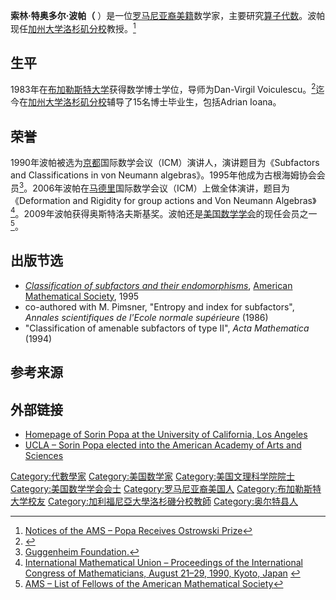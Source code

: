 '''索林·特奥多尔·波帕（{{lang-en|Sorin Teodor Popa}}''' {{bd|1953年|3月24日}}）是一位[[罗马尼亚裔美国人|罗马尼亚裔美籍]]数学家，主要研究[[算子范数|算子代数]]。波帕现任[[加州大学洛杉矶分校|加州大学洛杉矶分校]]教授。<ref name="ostro">[http://www.ams.org/notices/201003/rtx100300404p.pdf Notices of the AMS – Popa Receives Ostrowski Prize]</ref>

== 生平 ==
1983年在[[布加勒斯特大学|布加勒斯特大学]]获得数学博士学位，导师为Dan-Virgil Voiculescu。<ref name="MGP">{{MathGenealogy|id=36702}}</ref>迄今在[[加州大学洛杉矶分校|加州大学洛杉矶分校]]辅导了15名博士毕业生，包括Adrian Ioana。

== 荣誉 ==
1990年波帕被选为[[京都|京都]]国际数学会议（ICM）演讲人，演讲题目为《Subfactors and Classifications in von Neumann algebras》。1995年他成为古根海姆协会会员<ref>[http://www.gf.org/fellows/all-fellows/sorin-popa/ Guggenheim Foundation.]</ref>。2006年波帕在[[马德里|马德里]]国际数学会议（ICM）上做全体演讲，题目为《Deformation and Rigidity for group actions and Von Neumann Algebras》<ref>[http://www.mathunion.org/ICM/ICM1990.2/ICM1990.2.ocr.pdf International Mathematical Union – Proceedings of the International Congress of Mathematicians, August 21–29, 1990, Kyoto, Japan] {{webarchive|url=https://web.archive.org/web/20150524213028/http://www.mathunion.org/ICM/ICM1990.2/ICM1990.2.ocr.pdf |date=2015-05-24 }}</ref>。2009年波帕获得奥斯特洛夫斯基奖。波帕还是[[美國數學學會|美国数学学会]]的现任会员之一<ref>[http://www.ams.org/profession/fellows-list AMS – List of Fellows of the American Mathematical Society]</ref>。

== 出版节选 ==
* [https://books.google.com/books/about/Classification_of_Subfactors_and_Their_E.html?id=ihSiFdPlk_0C ''Classification of subfactors and their endomorphisms''], [[美國數學學會|American Mathematical Society]], 1995
* co-authored with M. Pimsner, "Entropy and index for subfactors", ''Annales scientifiques de l'Ecole normale supérieure'' (1986)
* "Classification of amenable subfactors of type II", ''Acta Mathematica'' (1994)

== 参考来源 ==
{{reflist}}

== 外部链接 ==
* [http://www.math.ucla.edu/~popa/ Homepage of Sorin Popa at the University of California, Los Angeles]
* [http://www.math.ucla.edu/news/sorin-popa-elected-american-academy-arts-and-sciences UCLA – Sorin Popa elected into the American Academy of Arts and Sciences]

{{Authority control}}

{{DEFAULTSORT:Popa, Sorin}}
[[Category:代數學家|Category:代數學家]]
[[Category:美国数学家|Category:美国数学家]]
[[Category:美国文理科学院院士|Category:美国文理科学院院士]]
[[Category:美国数学学会会士|Category:美国数学学会会士]]
[[Category:罗马尼亚裔美国人|Category:罗马尼亚裔美国人]]
[[Category:布加勒斯特大学校友|Category:布加勒斯特大学校友]]
[[Category:加利福尼亞大學洛杉磯分校教師|Category:加利福尼亞大學洛杉磯分校教師]]
[[Category:奥尔特县人|Category:奥尔特县人]]